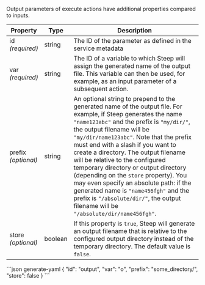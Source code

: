Output parameters of <DocsLink href="#execute-actions">execute actions</DocsLink> have
additional properties compared to inputs.

| Property                | Type    | Description
| ----------------------- | ------- | -----------
| id<br/>*(required)*     | string  | The ID of the parameter as defined in the <DocsLink href="#service-metadata">service metadata</DocsLink>
| var<br/>*(required)*    | string  | The ID of a variable to which Steep will assign the generated name of the output file. This variable can then be used, for example, as an input parameter of a subsequent action.
| prefix<br/>*(optional)* | string  | An optional string to prepend to the generated name of the output file. For example, if Steep generates the name `"name123abc"` and the prefix is `"my/dir/"`, the output filename will be `"my/dir/name123abc"`. Note that the prefix must end with a slash if you want to create a directory. The output filename will be relative to the <DocsLink href="#steepyaml">configured temporary directory or output directory</DocsLink> (depending on the `store` property). You may even specify an absolute path: if the generated name is `"name456fgh"` and the prefix is `"/absolute/dir/"`, the output filename will be `"/absolute/dir/name456fgh"`.
| store<br/>*(optional)*  | boolean | If this property is `true`, Steep will generate an output filename that is relative to the <DocsLink href="#steepyaml">configured output directory</DocsLink> instead of the <DocsLink href="#steepyaml">temporary directory</DocsLink>. The default value is `false`.

<CodeContainer title="Example">
```json generate-yaml
{
  "id": "output",
  "var": "o",
  "prefix": "some_directory/",
  "store": false
}
```
</CodeContainer>
